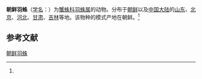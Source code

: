 {{Speciesbox
| name = 朝鲜羽蛛
| status = 
| status_system = 
| image = 
| genus = Oxyptila
| species = coreana
| authority = (Paik, 1974)<ref name='id14553'>{{cite web| url =http://www.bioinfo.cn/db05/BjdwSpecies.php?action=view&id=14553| title =朝鲜羽蛛| work =《中国动物物种编目数据库》| publisher =中国科学院微生物研究所| author =中国科学院动物研究所| accessdate =2009-04-28| deadurl =yes| archiveurl =https://web.archive.org/web/20160305021110/http://www.bioinfo.cn/db05/BjdwSpecies.php?action=view&id=14553| archivedate =2016-03-05}}</ref>
}}

'''朝鲜羽蛛'''（[[学名|学名]]：{{lang|la|''Oxyptila coreana''}}）为[[蟹蛛科|蟹蛛科]][[羽蛛属|羽蛛属]]的动物。分布于[[朝鲜|朝鲜]]以及[[中国大陆|中国大陆]]的[[山东|山东]]、[[北京|北京]]、[[河北|河北]]、[[甘肃|甘肃]]、[[吉林|吉林]]等地。该物种的模式产地在朝鲜。<ref name='id14553'/>

== 参考文献 ==
{{reflist}}

{{Wikispecies|Oxyptila coreana}}

[[Category:羽蛛属|朝鲜羽蛛]]


{{蜘蛛小作品}}